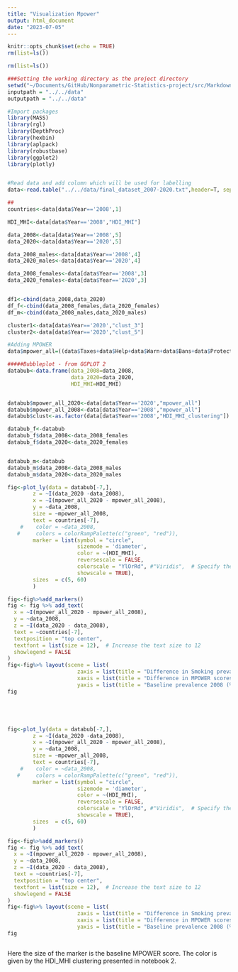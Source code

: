 ```yaml
---
title: "Visualization Mpower"
output: html_document
date: "2023-07-05"
---
```


```r
knitr::opts_chunk$set(echo = TRUE)
rm(list=ls())

rm(list=ls())

###Setting the working directory as the project directory
setwd("~/Documents/GitHub/Nonparametric-Statistics-project/src/Markdowns")
inputpath = "../../data"
outputpath = "../../data"

#Import packages
library(MASS)
library(rgl)
library(DepthProc)
library(hexbin)
library(aplpack)
library(robustbase)
library(ggplot2)
library(plotly)


#Read data and add column which will be used for labelling
data<-read.table("../../data/final_dataset_2007-2020.txt",header=T, sep='',check.names = FALSE)

##
countries<-data[data$Year=='2008',1]

HDI_MHI<-data[data$Year=='2008',"HDI_MHI"]

data_2008<-data[data$Year=='2008',5]
data_2020<-data[data$Year=='2020',5]

data_2008_males<-data[data$Year=='2008',4]
data_2020_males<-data[data$Year=='2020',4]

data_2008_females<-data[data$Year=='2008',3]
data_2020_females<-data[data$Year=='2020',3]


df1<-cbind(data_2008,data_2020)
df_f<-cbind(data_2008_females,data_2020_females)
df_m<-cbind(data_2008_males,data_2020_males)

cluster1<-data[data$Year=='2020',"clust_3"]
cluster2<-data[data$Year=='2020',"clust_5"]

#Adding MPOWER
data$mpower_all=((data$Taxes+data$Help+data$Warn+data$Bans+data$Protect)-12)/(29-12)

#####Bubbleplot - from GGPLOT 2
databub<-data.frame(data_2008=data_2008,
                    data_2020=data_2020,
                    HDI_MHI=HDI_MHI)


databub$mpower_all_2020<-data[data$Year=='2020',"mpower_all"]
databub$mpower_all_2008<-data[data$Year=='2008',"mpower_all"]
databub$clust<-as.factor(data[data$Year=='2008',"HDI_MHI_clustering"])

databub_f<-databub
databub_f$data_2008<-data_2008_females
databub_f$data_2020<-data_2020_females


databub_m<-databub
databub_m$data_2008<-data_2008_males
databub_m$data_2020<-data_2020_males

```



```r


fig<-plot_ly(data = databub[-7,], 
        z = ~I(data_2020 -data_2008), 
        x = ~I(mpower_all_2020 - mpower_all_2008), 
        y = ~data_2008,
        size = ~mpower_all_2008,
        text = countries[-7],
    #    color = ~data_2008,
   #     colors = colorRampPalette(c("green", "red")),
        marker = list(symbol = "circle", 
                      sizemode = 'diameter',
                      color = ~(HDI_MHI),
                      reversescale = FALSE,
                      colorscale = "YlOrRd", #"Viridis",  # Specify the desired color scale
                      showscale = TRUE),
        sizes  = c(5, 60)
        ) 

fig<-fig%>%add_markers()
fig <- fig %>% add_text(
  x = ~I(mpower_all_2020 - mpower_all_2008),
  y = ~data_2008,
  z = ~I(data_2020 - data_2008),
  text = ~countries[-7],
  textposition = "top center",
  textfont = list(size = 12),  # Increase the text size to 12
  showlegend = FALSE
)
fig<-fig%>% layout(scene = list(
                      zaxis = list(title = "Difference in Smoking prevalence (2020-2008) (%)"),
                      xaxis = list(title = "Difference in MPOWER scores (2020-2008)"),
                      yaxis = list(title = "Baseline prevalence 2008 (%)")))
fig





fig<-plot_ly(data = databub[-7,], 
        z = ~I(data_2020 -data_2008), 
        x = ~I(mpower_all_2020 - mpower_all_2008), 
        y = ~data_2008,
        size = ~mpower_all_2008,
        text = countries[-7],
    #    color = ~data_2008,
   #     colors = colorRampPalette(c("green", "red")),
        marker = list(symbol = "circle", 
                      sizemode = 'diameter',
                      color = ~(HDI_MHI),
                      reversescale = FALSE,
                      colorscale = "YlOrRd", #"Viridis",  # Specify the desired color scale
                      showscale = TRUE),
        sizes  = c(5, 60)
        ) 

fig<-fig%>%add_markers()
fig <- fig %>% add_text(
  x = ~I(mpower_all_2020 - mpower_all_2008),
  y = ~data_2008,
  z = ~I(data_2020 - data_2008),
  text = ~countries[-7],
  textposition = "top center",
  textfont = list(size = 12),  # Increase the text size to 12
  showlegend = FALSE
)
fig<-fig%>% layout(scene = list(
                      zaxis = list(title = "Difference in Smoking prevalence (2020-2008) (%)"),
                      xaxis = list(title = "Difference in MPOWER scores (2020-2008)"),
                      yaxis = list(title = "Baseline prevalence 2008 (%)")))
fig



```
Here the size of the marker is the baseline MPOWER score. The color is given by the HDI_MHI clustering presented in notebook 2.
